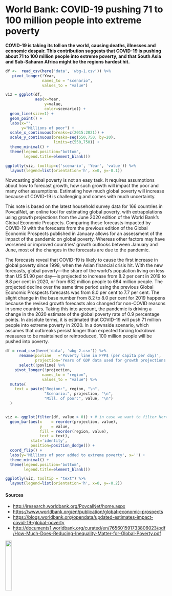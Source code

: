 # World Bank: COVID-19 pushing 71 to 100 million people into extreme poverty #

<!-- 
If separate preprocessing is required in STATA, include instructions here;
.do files can be included in the /contrib directory.
-->


**COVID-19 is taking its toll on the world, causing deaths, illnesses and economic
despair. This contribution suggests that COVID-19 is pushing about 71 to 100 million
people into extreme poverty, and that South Asia and Sub-Saharan Africa might be the
regions hardest hit.**

```{r wbg-1, fig.cap='The impact of COVID-19 on global poverty'}

df <-  read_csv(here('data', 'wbg-1.csv')) %>% 
   pivot_longer(!Year, 
                names_to = "scenario", 
                values_to = "value")

viz = ggplot(df, 
             aes(x=Year, 
                 y=value, 
                 color=scenario)) +
  geom_line(size=1) + 
  geom_point() + 
  labs(x="", 
       y="Millions of poor") +
  scale_x_continuous(breaks=c(2015:2021)) + 
  scale_y_continuous(breaks=seq(550,750, by=20), 
                     limits=c(550,750)) +
  theme_minimal() +
  theme(legend.position="bottom", 
        legend.title=element_blank())

ggplotly(viz, tooltip=c('scenario', 'Year', 'value')) %>%
  layout(legend=list(orientation='h', x=0, y=-0.1))
```

```{=latex}
\begin{multicols}{2}[ ]
```

Nowcasting global poverty is not an easy task. It requires
assumptions about how to forecast growth, how such growth
will impact the poor and many other assumptions. Estimating
how much global poverty will increase because of COVID-19
is challenging and comes with much uncertainty.

This note is based on the latest household survey data for
166 countries in PovcalNet, an online tool for estimating
global poverty, with extrapolations using growth projections
from the June 2020 edition of the World Bank’s Global
Economic Prospects. Comparing these forecasts impacted by
COVID-19 with the forecasts from the previous edition of the
Global Economic Prospects published in January allows for an
assessment of the impact of the pandemic on global poverty.
Whereas other factors may have worsened or improved
countries’ growth outlooks between January and June, most
of the changes in the forecasts are due to the pandemic.

The forecasts reveal that COVID-19 is likely to cause the first
increase in global poverty since 1998, when the Asian financial
crisis hit. With the new forecasts, global poverty—the share of
the world’s population living on less than US $1.90 per day—is
projected to increase from 8.2 per cent in 2019 to 8.8 per cent
in 2020, or from 632 million people to 684 million people. The
projected decline over the same time period using the previous
Global Economic Prospects forecasts was from 8.0 per cent
to 7.7 per cent. The slight change in the base number from 8.2
to 8.0 per cent for 2019 happens because the revised growth
forecasts also changed for non-COVID reasons in some
countries. Taking this into account, the pandemic is driving
a change in the 2020 estimate of the global poverty rate of
0.9 percentage points. In absolute terms, it is estimated that
COVID-19 will push 71 million people into extreme poverty in
2020. In a downside scenario, which assumes that outbreaks
persist longer than expected forcing lockdown measures to be
maintained or reintroduced, 100 million people will be pushed
into poverty.

```{=latex}
\end{multicols}
```

```{r wbg-2, fig.cap='The regional distribution of the COVID-19-induced poor'}

df = read_csv(here('data', 'wbg-2.csv')) %>%
      rename(povline   ='Poverty line in PPP$ (per capita per day)', 
             projection='Years of GDP data used for growth projections') %>%
      select(!povline) %>%
    pivot_longer(!projection, 
                names_to = "region", 
                values_to = "value") %>% 
  mutate(
    text = paste("Region:", region, "\n",
                 "Scenario:", projection, "\n",
                 "Mill. of poor:", value, "\n")
  )


viz <- ggplot(filter(df, value > 0)) + # in case we want to filter North America 
  geom_bar(aes(x    = reorder(projection, value), 
               y    = value, 
               fill = reorder(region, value), 
               text = text),
           stat='identity', 
           position=position_dodge()) + 
  coord_flip() +
  labs(y='Millions of poor added to extreme poverty', x='') +
  theme_minimal() +
  theme(legend.position='bottom', 
        legend.title=element_blank())

ggplotly(viz, tooltip = "text") %>%
  layout(legend=list(orientation='h', x=0, y=-0.2))
```

#### Sources #### {-}

* <http://iresearch.worldbank.org/PovcalNet/home.aspx>
* <https://www.worldbank.org/en/publication/global-economic-prospects>
* <https://blogs.worldbank.org/opendata/updated-estimates-impact-covid-19-global-poverty>
* <http://documents1.worldbank.org/curated/en/765601591733806023/pdf/How-Much-Does-Reducing-Inequality-Matter-for-Global-Poverty.pdf>

![](logos/wbg.png){width=20%}
